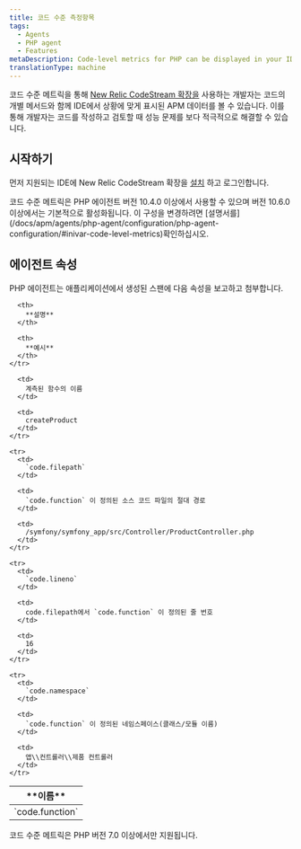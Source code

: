 ```yaml
---
title: 코드 수준 측정항목
tags:
  - Agents
  - PHP agent
  - Features
metaDescription: Code-level metrics for PHP can be displayed in your IDE using the New Relic CodeStream extension.
translationType: machine
---
```


코드 수준 메트릭을 통해 [New Relic CodeStream 확장을](/docs/codestream/how-use-codestream/performance-monitoring#code-level) 사용하는 개발자는 코드의 개별 메서드와 함께 IDE에서 상황에 맞게 표시된 APM 데이터를 볼 수 있습니다. 이를 통해 개발자는 코드를 작성하고 검토할 때 성능 문제를 보다 적극적으로 해결할 수 있습니다.

## 시작하기

먼저 지원되는 IDE에 New Relic CodeStream 확장을 [설치](/docs/codestream/start-here/install-codestream) 하고 로그인합니다.

<Callout variant="important">
  코드 수준 메트릭은 PHP 에이전트 버전 10.4.0 이상에서 사용할 수 있으며 버전 10.6.0 이상에서는 기본적으로 활성화됩니다. 이 구성을 변경하려면 [설명서를](/docs/apm/agents/php-agent/configuration/php-agent-configuration/#inivar-code-level-metrics)확인하십시오.
</Callout>

## 에이전트 속성

PHP 에이전트는 애플리케이션에서 생성된 스팬에 다음 속성을 보고하고 첨부합니다.

<table>
  <thead>
    <tr>
      <th>
        **이름**
      </th>

      <th>
        **설명**
      </th>

      <th>
        **예시**
      </th>
    </tr>
  </thead>

  <tbody>
    <tr>
      <td>
        `code.function`
      </td>

      <td>
        계측된 함수의 이름
      </td>

      <td>
        createProduct
      </td>
    </tr>

    <tr>
      <td>
        `code.filepath`
      </td>

      <td>
        `code.function` 이 정의된 소스 코드 파일의 절대 경로
      </td>

      <td>
        /symfony/symfony_app/src/Controller/ProductController.php
      </td>
    </tr>

    <tr>
      <td>
        `code.lineno`
      </td>

      <td>
        code.filepath에서 `code.function` 이 정의된 줄 번호
      </td>

      <td>
        16
      </td>
    </tr>

    <tr>
      <td>
        `code.namespace`
      </td>

      <td>
        `code.function` 이 정의된 네임스페이스(클래스/모듈 이름)
      </td>

      <td>
        앱\\컨트롤러\\제품 컨트롤러
      </td>
    </tr>
  </tbody>
</table>

<Callout variant="important">
  코드 수준 메트릭은 PHP 버전 7.0 이상에서만 지원됩니다.
</Callout>